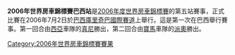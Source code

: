 {{Unreferenced|time=2012-03-19T09:33:22+00:00 }} 

'''2006年世界房車錦標賽巴西站'''是[[2006年度世界房車錦標賽|2006年度世界房車錦標賽]]的第五站賽事，正式比賽在2006年7月2日於[[巴西|巴西]][[庫里奇巴國際賽道|庫里奇巴國際賽道]]上舉行。這是第一次在巴西舉行賽事。第一回合由[[西亞|西亞]]車隊的[[真尼|真尼]]勝出，第二回合由[[寶馬|寶馬]]車隊的[[派奧|派奧]]勝出。

{{WTCC-stub}}

{{WTCC race
|Name_of_race=世界房車錦標賽巴西站
|Year_of_race=2006
|Previous_race_in_season=[[2006年世界房車錦標賽德國站|2006年世界房車錦標賽德國站]]
|Next_race_in_season=[[2006年世界房車錦標賽墨西哥站|2006年世界房車錦標賽墨西哥站]]
|Previous_year's_race=無
|Next_year's_race=[[2007年世界房車錦標賽巴西站|2007年世界房車錦標賽巴西站]]
}}

[[Category:2006年世界房車錦標賽賽果|Category:2006年世界房車錦標賽賽果]]